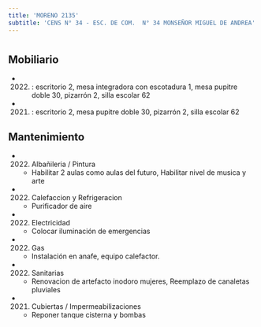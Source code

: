 ```yaml
---
title: 'MORENO 2135'
subtitle: 'CENS N° 34 - ESC. DE COM.  N° 34 MONSEÑOR MIGUEL DE ANDREA'
---
```


#


## Mobiliario

*  (2022) : escritorio 2, mesa integradora con escotadura 1, mesa pupitre doble 30, pizarrón 2, silla escolar 62 

*  (2021) : escritorio 2, mesa pupitre doble 30, pizarrón 2, silla escolar 62 





## Mantenimiento

*  (2022) Albañileria / Pintura 
    + Habilitar 2 aulas como aulas del futuro, Habilitar nivel de musica y arte

*  (2022) Calefaccion y Refrigeracion 
    + Purificador de aire

*  (2022) Electricidad 
    + Colocar iluminación de emergencias

*  (2022) Gas 
    + Instalación en anafe, equipo calefactor.

*  (2022) Sanitarias 
    + Renovacion de artefacto inodoro mujeres, Reemplazo de canaletas pluviales

*  (2021) Cubiertas / Impermeabilizaciones 
    + Reponer tanque cisterna y bombas



